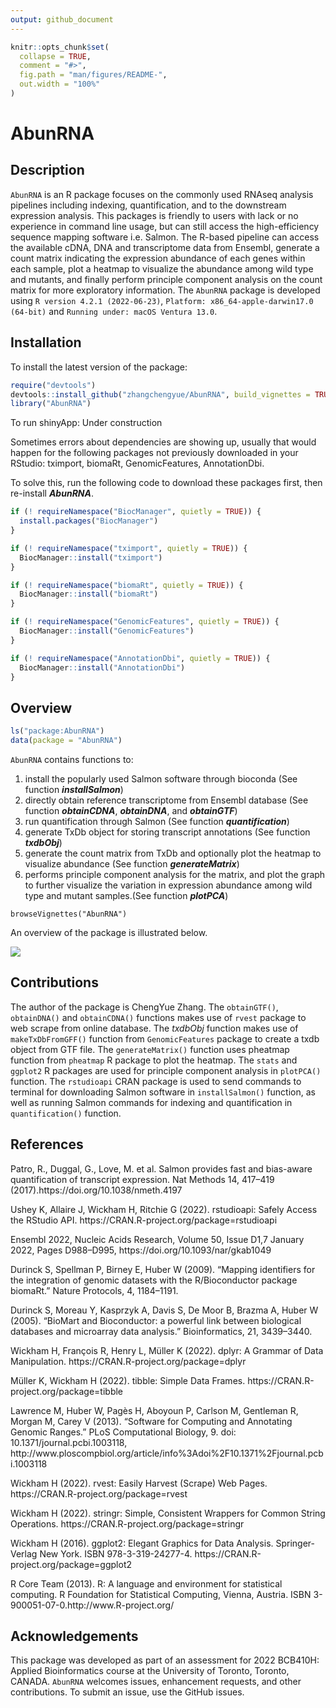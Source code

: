 ```yaml
---
output: github_document
---
```


<!-- README.md is generated from README.Rmd. Please edit that file -->

```r
knitr::opts_chunk$set(
  collapse = TRUE,
  comment = "#>",
  fig.path = "man/figures/README-",
  out.width = "100%"
)
```

# AbunRNA

<!-- badges: start -->
<!-- badges: end -->




## Description

`AbunRNA` is an R package focuses on the commonly used RNAseq analysis pipelines including indexing, quantification, and to the downstream expression analysis. This packages is friendly to users with lack or no experience in command line usage, but can still access the high-efficiency sequence mapping software i.e. Salmon. The R-based pipeline can access the available cDNA, DNA and transcriptome data from Ensembl, generate a count matrix indicating the expression abundance of each genes within each sample, plot a heatmap to visualize the abundance among wild type and mutants, and finally perform principle component analysis on the count matrix for more exploratory information. The `AbunRNA` package is developed using `R version 4.2.1 (2022-06-23)`, `Platform: x86_64-apple-darwin17.0 (64-bit)` and `Running under: macOS Ventura 13.0`.

## Installation

To install the latest version of the package:

``` r
require("devtools")
devtools::install_github("zhangchengyue/AbunRNA", build_vignettes = TRUE)
library("AbunRNA")
```

To run shinyApp:
Under construction


Sometimes errors about dependencies are showing up, usually that would happen for the following packages not previously downloaded in your RStudio: tximport, biomaRt, GenomicFeatures, AnnotationDbi.

To solve this, run the following code to download these packages first, then re-install __*AbunRNA*__.
``` r
if (! requireNamespace("BiocManager", quietly = TRUE)) {
  install.packages("BiocManager")
}

if (! requireNamespace("tximport", quietly = TRUE)) {
  BiocManager::install("tximport")
}

if (! requireNamespace("biomaRt", quietly = TRUE)) {
  BiocManager::install("biomaRt")
}

if (! requireNamespace("GenomicFeatures", quietly = TRUE)) {
  BiocManager::install("GenomicFeatures")
}

if (! requireNamespace("AnnotationDbi", quietly = TRUE)) {
  BiocManager::install("AnnotationDbi")
}

```

## Overview

``` r
ls("package:AbunRNA")
data(package = "AbunRNA") 
```
`AbunRNA` contains functions to: 

1. install the popularly used Salmon software through bioconda (See function __*installSalmon*__)
2. directly obtain reference transcriptome from Ensembl database (See function __*obtainCDNA*__, __*obtainDNA*__, and __*obtainGTF*__)
3. run quantification through Salmon (See function __*quantification*__)
4. generate TxDb object for storing transcript annotations (See function __*txdbObj*__)
5. generate the count matrix from TxDb and optionally plot the heatmap to visualize abundance (See function __*generateMatrix*__)
6. performs principle component analysis for the matrix, and plot the graph to further visualize the variation in expression abundance among wild type and mutant samples.(See function __*plotPCA*__)
```
browseVignettes("AbunRNA")
```

An overview of the package is illustrated below. 

![](./inst/extdata/OVERVIEW.png)


## Contributions

The author of the package is ChengYue Zhang. The `obtainGTF()`, `obtainDNA()` and `obtainCDNA()` functions makes use of `rvest` package to web scrape from online database. The *txdbObj* function makes use of `makeTxDbFromGFF()` function from `GenomicFeatures` package to create a txdb object from GTF file. The `generateMatrix()` function uses pheatmap function from `pheatmap` R package to plot the heatmap. The `stats` and `ggplot2` R packages are used for principle component analysis in `plotPCA()` function. The `rstudioapi` CRAN package is used to send commands to terminal for downloading Salmon software in `installSalmon()` function, as well as running Salmon commands for indexing and quantification in `quantification()` function.

## References

Patro, R., Duggal, G., Love, M. et al. Salmon provides fast and bias-aware quantification of transcript expression. Nat Methods 14, 417–419 (2017).https://doi.org/10.1038/nmeth.4197

Ushey K, Allaire J, Wickham H, Ritchie G (2022). rstudioapi: Safely Access the RStudio API. https://CRAN.R-project.org/package=rstudioapi

Ensembl 2022, Nucleic Acids Research, Volume 50, Issue D1,7 January 2022, Pages D988–D995, https://doi.org/10.1093/nar/gkab1049

Durinck S, Spellman P, Birney E, Huber W (2009). “Mapping identifiers for the integration of genomic datasets with the R/Bioconductor package biomaRt.” Nature Protocols, 4, 1184–1191.

Durinck S, Moreau Y, Kasprzyk A, Davis S, De Moor B, Brazma A, Huber W (2005). “BioMart and Bioconductor: a powerful link between biological databases and microarray data analysis.” Bioinformatics, 21, 3439–3440.

Wickham H, François R, Henry L, Müller K (2022). dplyr: A Grammar of Data Manipulation. https://CRAN.R-project.org/package=dplyr

Müller K, Wickham H (2022). tibble: Simple Data Frames. https://CRAN.R-project.org/package=tibble

Lawrence M, Huber W, Pagès H, Aboyoun P, Carlson M, Gentleman R, Morgan M, Carey V (2013). “Software for Computing and Annotating Genomic Ranges.” PLoS Computational Biology, 9. doi: 10.1371/journal.pcbi.1003118, http://www.ploscompbiol.org/article/info%3Adoi%2F10.1371%2Fjournal.pcbi.1003118

Wickham H (2022). rvest: Easily Harvest (Scrape) Web Pages. https://CRAN.R-project.org/package=rvest 

Wickham H (2022). stringr: Simple, Consistent Wrappers for Common String Operations. https://CRAN.R-project.org/package=stringr

Wickham H (2016). ggplot2: Elegant Graphics for Data Analysis. Springer-Verlag New York. ISBN 978-3-319-24277-4.  https://CRAN.R-project.org/package=ggplot2

R Core Team (2013). R: A language and environment for statistical computing. R Foundation for Statistical Computing, Vienna, Austria. ISBN 3-900051-07-0.http://www.R-project.org/

## Acknowledgements

This package was developed as part of an assessment for 2022 BCB410H: Applied Bioinformatics course at the University of Toronto, Toronto, CANADA. `AbunRNA` welcomes issues, enhancement requests, and other contributions. To submit an issue, use the GitHub issues.




